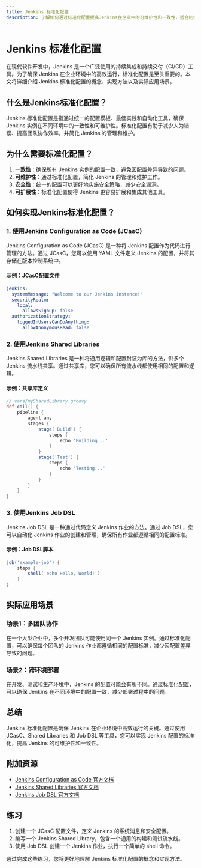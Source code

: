 ```yaml
---
title: Jenkins 标准化配置
description: 了解如何通过标准化配置提高Jenkins在企业中的可维护性和一致性，适合初学者学习。
---
```


# Jenkins 标准化配置

在现代软件开发中，Jenkins 是一个广泛使用的持续集成和持续交付（CI/CD）工具。为了确保 Jenkins 在企业环境中的高效运行，标准化配置是至关重要的。本文将详细介绍 Jenkins 标准化配置的概念、实现方法以及实际应用场景。

## 什么是Jenkins标准化配置？

Jenkins 标准化配置是指通过统一的配置模板、最佳实践和自动化工具，确保 Jenkins 实例在不同环境中的一致性和可维护性。标准化配置有助于减少人为错误、提高团队协作效率，并简化 Jenkins 的管理和维护。

## 为什么需要标准化配置？

1. **一致性**：确保所有 Jenkins 实例的配置一致，避免因配置差异导致的问题。
2. **可维护性**：通过标准化配置，简化 Jenkins 的管理和维护工作。
3. **安全性**：统一的配置可以更好地实施安全策略，减少安全漏洞。
4. **可扩展性**：标准化配置使得 Jenkins 更容易扩展和集成其他工具。

## 如何实现Jenkins标准化配置？

### 1. 使用Jenkins Configuration as Code (JCasC)

Jenkins Configuration as Code (JCasC) 是一种将 Jenkins 配置作为代码进行管理的方法。通过 JCasC，您可以使用 YAML 文件定义 Jenkins 的配置，并将其存储在版本控制系统中。

#### 示例：JCasC配置文件

```yaml
jenkins:
  systemMessage: "Welcome to our Jenkins instance!"
  securityRealm:
    local:
      allowsSignup: false
  authorizationStrategy:
    loggedInUsersCanDoAnything:
      allowAnonymousRead: false
```

### 2. 使用Jenkins Shared Libraries

Jenkins Shared Libraries 是一种将通用逻辑和配置封装为库的方法，供多个 Jenkins 流水线共享。通过共享库，您可以确保所有流水线都使用相同的配置和逻辑。

#### 示例：共享库定义

```groovy
// vars/mySharedLibrary.groovy
def call() {
    pipeline {
        agent any
        stages {
            stage('Build') {
                steps {
                    echo 'Building...'
                }
            }
            stage('Test') {
                steps {
                    echo 'Testing...'
                }
            }
        }
    }
}
```

### 3. 使用Jenkins Job DSL

Jenkins Job DSL 是一种通过代码定义 Jenkins 作业的方法。通过 Job DSL，您可以自动化 Jenkins 作业的创建和管理，确保所有作业都遵循相同的配置标准。

#### 示例：Job DSL脚本

```groovy
job('example-job') {
    steps {
        shell('echo Hello, World!')
    }
}
```

## 实际应用场景

### 场景1：多团队协作

在一个大型企业中，多个开发团队可能使用同一个 Jenkins 实例。通过标准化配置，可以确保每个团队的 Jenkins 作业都遵循相同的配置标准，减少因配置差异导致的问题。

### 场景2：跨环境部署

在开发、测试和生产环境中，Jenkins 的配置可能会有所不同。通过标准化配置，可以确保 Jenkins 在不同环境中的配置一致，减少部署过程中的问题。

## 总结

Jenkins 标准化配置是确保 Jenkins 在企业环境中高效运行的关键。通过使用 JCasC、Shared Libraries 和 Job DSL 等工具，您可以实现 Jenkins 配置的标准化，提高 Jenkins 的可维护性和一致性。

## 附加资源

- [Jenkins Configuration as Code 官方文档](https://github.com/jenkinsci/configuration-as-code-plugin)
- [Jenkins Shared Libraries 官方文档](https://www.jenkins.io/doc/book/pipeline/shared-libraries/)
- [Jenkins Job DSL 官方文档](https://github.com/jenkinsci/job-dsl-plugin)

## 练习

1. 创建一个 JCasC 配置文件，定义 Jenkins 的系统消息和安全配置。
2. 编写一个 Jenkins Shared Library，包含一个通用的构建和测试流水线。
3. 使用 Job DSL 创建一个 Jenkins 作业，执行一个简单的 shell 命令。

通过完成这些练习，您将更好地理解 Jenkins 标准化配置的概念和实现方法。